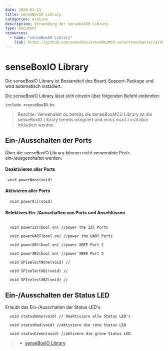 ```yaml
---
date: 2020-03-11
title: senseBoxIO Library
categories: arduino
description: Verwendung der senseboxIO Library
type: Document
resources:
  - name: "senseBoxIO Library"
    link: https://github.com/sensebox/senseBoxMCU-core/tree/master/arduino/samd/libraries/senseBoxIO
---
```


# senseBoxIO Library

Die senseBoxIO Library ist Bestandteil des Board-Support-Package und wird automatisch installiert. 

Die senseBoxIO Library lässt sich einzeln über folgenden Befehl einbinden:

```arduino
include <senseBoxIO.h>
```

> Beachte: Verwendest du bereits die senseBoxMCU Library ist die senseBoxIO Library bereits integriert und muss nicht zusätzlich inkludiert werden.

## Ein-/Ausschalten der Ports

Über die senseBoxIO Library können nicht verwendete Ports ein-/ausgeschaltet werden:

#### Deaktivieren aller Ports

```arduino
 void powerNone(void)
```  
#### Aktivieren aller Ports

```arduino
  void powerAll(void)
```  
#### Selektives Ein-/Ausschalten von Ports und Anschlüssen

```arduino

  void powerI2C(bool on) //power the I2C Ports
  
  void powerUART(bool on) //power the UART Ports

  void powerXB1(bool on) //power XBEE Port 1
 
  void powerXB2(bool on) //power XBEE Port 2
 
  void SPIselectNone(void) //
 
  void SPIselectXB1(void) //
 
  void SPIselectXB2(void) //

```

## Ein-/Ausschalten der Status LED

Erlaubt das Ein-/Ausschalten der Status LED's


```arduino
  void statusNone(void) // deaktiviere alle Status LED's

  void statusRed(void) //aktiviere die rote Status LED

  void statusGreen(void) //aktivere die grüne Status LED
```

> - [senseBoxIO Library](https://github.com/sensebox/senseBoxMCU-core/tree/master/arduino/samd/libraries/senseBoxIO)
